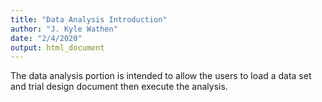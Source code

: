 ```yaml
---
title: "Data Analysis Introduction"
author: "J. Kyle Wathen"
date: "2/4/2020"
output: html_document
---
```


The data analysis portion is intended to allow the users to load a data set and trial design document then execute the analysis.   
